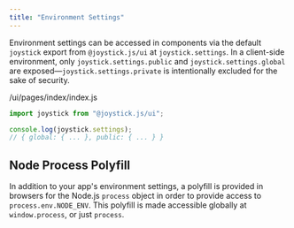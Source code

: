 ```yaml
---
title: "Environment Settings"
---
```


Environment settings can be accessed in components via the default `joystick` export from `@joystick.js/ui` at `joystick.settings`. In a client-side environment, only `joystick.settings.public` and `joystick.settings.global` are exposed—`joystick.settings.private` is intentionally excluded for the sake of security.

/ui/pages/index/index.js

```javascript
import joystick from "@joystick.js/ui";

console.log(joystick.settings);
// { global: { ... }, public: { ... } }
```

## Node Process Polyfill

In addition to your app's environment settings, a polyfill is provided in browsers for the Node.js `process` object in order to provide access to `process.env.NODE_ENV`. This polyfill is made accessible globally at `window.process`, or just `process`.
